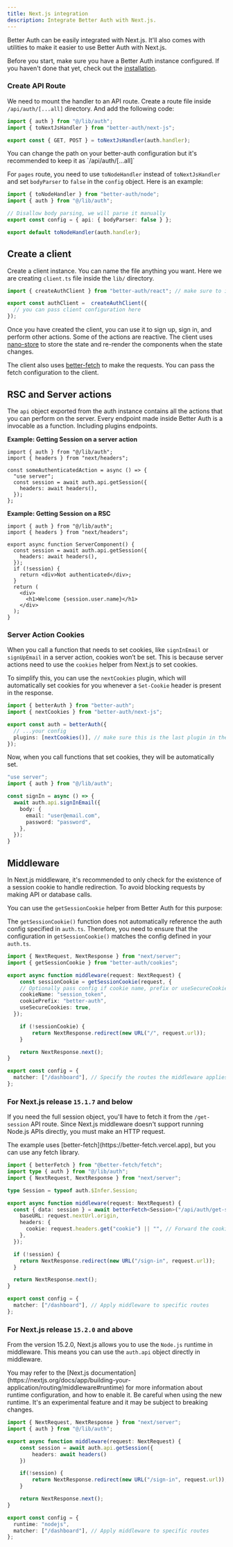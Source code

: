 ```yaml
---
title: Next.js integration
description: Integrate Better Auth with Next.js.
---
```


Better Auth can be easily integrated with Next.js. It'll also comes with utilities to make it easier to use Better Auth with Next.js.

Before you start, make sure you have a Better Auth instance configured. If you haven't done that yet, check out the [installation](/docs/installation).

### Create API Route

We need to mount the handler to an API route. Create a route file inside `/api/auth/[...all]` directory. And add the following code:

```ts title="api/auth/[...all]/route.ts"
import { auth } from "@/lib/auth";
import { toNextJsHandler } from "better-auth/next-js";

export const { GET, POST } = toNextJsHandler(auth.handler);
```

<Callout type="info">
  You can change the path on your better-auth configuration but it's recommended to keep it as `/api/auth/[...all]`
</Callout>


For `pages` route, you need to use `toNodeHandler` instead of `toNextJsHandler` and set `bodyParser` to `false` in the `config` object. Here is an example:

```ts title="pages/api/auth/[...all].ts"
import { toNodeHandler } from "better-auth/node";
import { auth } from "@/lib/auth";

// Disallow body parsing, we will parse it manually
export const config = { api: { bodyParser: false } };

export default toNodeHandler(auth.handler);
```

## Create a client

Create a client instance. You can name the file anything you want. Here we are creating `client.ts` file inside the `lib/` directory.

```ts title="auth-client.ts"
import { createAuthClient } from "better-auth/react"; // make sure to import from better-auth/react

export const authClient =  createAuthClient({
  // you can pass client configuration here
});
```

Once you have created the client, you can use it to sign up, sign in, and perform other actions.
Some of the actions are reactive. The client uses [nano-store](https://github.com/nanostores/nanostores) to store the state and re-render the components when the state changes.

The client also uses [better-fetch](https://github.com/bekacru/better-fetch) to make the requests. You can pass the fetch configuration to the client.


## RSC and Server actions

The `api` object exported from the auth instance contains all the actions that you can perform on the server. Every endpoint made inside Better Auth is a invocable as a function. Including plugins endpoints.

**Example: Getting Session on a server action**

```tsx title="server.ts"
import { auth } from "@/lib/auth";
import { headers } from "next/headers";

const someAuthenticatedAction = async () => {
  "use server";
  const session = await auth.api.getSession({
    headers: await headers(),
  });
};
```

**Example: Getting Session on a RSC**


```tsx
import { auth } from "@/lib/auth";
import { headers } from "next/headers";

export async function ServerComponent() {
  const session = await auth.api.getSession({
    headers: await headers(),
  });
  if (!session) {
    return <div>Not authenticated</div>;
  }
  return (
    <div>
      <h1>Welcome {session.user.name}</h1>
    </div>
  );
}
```

### Server Action Cookies

When you call a function that needs to set cookies, like `signInEmail` or `signUpEmail` in a server action, cookies won’t be set. This is because server actions need to use the `cookies` helper from Next.js to set cookies.

To simplify this, you can use the `nextCookies` plugin, which will automatically set cookies for you whenever a `Set-Cookie` header is present in the response.

```ts title="auth.ts"
import { betterAuth } from "better-auth";
import { nextCookies } from "better-auth/next-js";

export const auth = betterAuth({
  // ...your config
  plugins: [nextCookies()], // make sure this is the last plugin in the array // [!code highlight]
});
```

Now, when you call functions that set cookies, they will be automatically set.

```ts
"use server";
import { auth } from "@/lib/auth";

const signIn = async () => {
  await auth.api.signInEmail({
    body: {
      email: "user@email.com",
      password: "password",
    },
  });
}
```

## Middleware

In Next.js middleware, it's recommended to only check for the existence of a session cookie to handle redirection. To avoid blocking requests by making API or database calls.

You can use the `getSessionCookie` helper from Better Auth for this purpose:

<Callout type="warn">
The <code>getSessionCookie()</code> function does not automatically reference the auth config specified in <code>auth.ts</code>. Therefore, you need to ensure that the configuration in <code>getSessionCookie()</code> matches the config defined in your <code>auth.ts</code>.
</Callout>

```ts
import { NextRequest, NextResponse } from "next/server";
import { getSessionCookie } from "better-auth/cookies";

export async function middleware(request: NextRequest) {
	const sessionCookie = getSessionCookie(request, {
    // Optionally pass config if cookie name, prefix or useSecureCookies option is customized in auth config.
    cookieName: "session_token",
    cookiePrefix: "better-auth",
    useSecureCookies: true,
  });

	if (!sessionCookie) {
		return NextResponse.redirect(new URL("/", request.url));
	}

	return NextResponse.next();
}

export const config = {
  matcher: ["/dashboard"], // Specify the routes the middleware applies to
};
```

### For Next.js release `15.1.7` and below

If you need the full session object, you'll have to fetch it from the `/get-session` API route. Since Next.js middleware doesn't support running Node.js APIs directly, you must make an HTTP request.

<Callout>
  The example uses [better-fetch](https://better-fetch.vercel.app), but you can use any fetch library.
</Callout>

```ts
import { betterFetch } from "@better-fetch/fetch";
import type { auth } from "@/lib/auth";
import { NextRequest, NextResponse } from "next/server";

type Session = typeof auth.$Infer.Session;

export async function middleware(request: NextRequest) {
  const { data: session } = await betterFetch<Session>("/api/auth/get-session", {
    baseURL: request.nextUrl.origin,
    headers: {
      cookie: request.headers.get("cookie") || "", // Forward the cookies from the request
    },
  });

  if (!session) {
    return NextResponse.redirect(new URL("/sign-in", request.url));
  }

  return NextResponse.next();
}

export const config = {
  matcher: ["/dashboard"], // Apply middleware to specific routes
};
```

### For Next.js release `15.2.0` and above

From the version 15.2.0, Next.js allows you to use the `Node.js` runtime in middleware. This means you can use the `auth.api` object directly in middleware.

<Callout type="warn">
You may refer to the [Next.js documentation](https://nextjs.org/docs/app/building-your-application/routing/middleware#runtime) for more information about runtime configuration, and how to enable it.
Be careful when using the new runtime. It's an experimental feature and it may be subject to breaking changes.
</Callout>

```ts
import { NextRequest, NextResponse } from "next/server";
import { auth } from "@/lib/auth";

export async function middleware(request: NextRequest) {
    const session = await auth.api.getSession({
        headers: await headers()
    })

    if(!session) {
        return NextResponse.redirect(new URL("/sign-in", request.url));
    }

    return NextResponse.next();
}

export const config = {
  runtime: "nodejs",
  matcher: ["/dashboard"], // Apply middleware to specific routes
};
```
